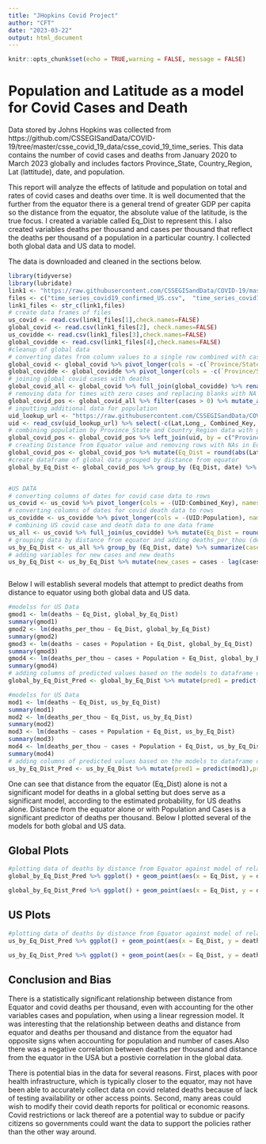---
title: "JHopkins Covid Project"
author: "CFT"
date: "2023-03-22"
output: html_document
---

```{r setup, include=FALSE, message=FALSE}
knitr::opts_chunk$set(echo = TRUE,warning = FALSE, message = FALSE)
```

# Population and Latitude as a model for Covid Cases and Death

Data stored by Johns Hopkins was collected from https://github.com/CSSEGISandData/COVID-19/tree/master/csse_covid_19_data/csse_covid_19_time_series. This data contains the number of covid cases and deaths from January 2020 to March 2023 globally and includes factors Province_State, Country_Region, Lat (lattitude), date, and population. 

This report will analyze the effects of latitude and population on total and rates of covid cases and deaths over time. It is well documented that the further from the equator there is a general trend of greater GDP per capita so the distance from the equator, the absolute value of the latitude, is the true focus. I created a variable called Eq_Dist to represent this. I also created variables deaths per thousand and cases per thousand that reflect the deaths per thousand of a population in a particular country. I collected both global data and US data to model. 

The data is downloaded and cleaned in the sections below.

```{r importcleandata,show_col_types = FALSE}
library(tidyverse)
library(lubridate)
link1 <- "https://raw.githubusercontent.com/CSSEGISandData/COVID-19/master/csse_covid_19_data/csse_covid_19_time_series/"
files <- c("time_series_covid19_confirmed_US.csv",  "time_series_covid19_confirmed_global.csv", "time_series_covid19_deaths_US.csv",  "time_series_covid19_deaths_global.csv")
link1_files <- str_c(link1,files) 
# create data frames of files 
us_covid <- read.csv(link1_files[1],check.names=FALSE)
global_covid <- read.csv(link1_files[2], check.names=FALSE)
us_covidde <- read.csv(link1_files[3],check.names=FALSE)
global_covidde <- read.csv(link1_files[4],check.names=FALSE)
#cleanup of global data
# converting dates from column values to a single row combined with cases or deaths and removing longitude
global_covid <- global_covid %>% pivot_longer(cols = -c(`Province/State`,`Country/Region`,Lat,Long), names_to = "date", values_to = "cases") %>% select(-c(Long))
global_covidde <- global_covidde %>% pivot_longer(cols = -c(`Province/State`,`Country/Region`,Lat,Long), names_to = "date", values_to = "deaths") %>% select(-c(Long))
# joining global covid cases with deaths
global_covid_all <- global_covid %>% full_join(global_covidde) %>% rename(Country_Region = `Country/Region`,Province_State = `Province/State`) %>% mutate(date = mdy(date))
# removing data for times with zero cases and replacing blanks with NA 
global_covid_pos <- global_covid_all %>% filter(cases > 0) %>% mutate_all(na_if,"")
# inputting additional data for population
uid_lookup_url <- "https://raw.githubusercontent.com/CSSEGISandData/COVID-19/master/csse_covid_19_data/UID_ISO_FIPS_LookUp_Table.csv"
uid <- read_csv(uid_lookup_url) %>% select(-c(Lat,Long_, Combined_Key, code3, iso2, iso3, Admin2)) 
# combining population by Province_State and Country_Region data with global covid data
global_covid_pos <- global_covid_pos %>% left_join(uid, by = c("Province_State","Country_Region")) %>% select(-c(UID,FIPS)) 
# creating Distance from Equator value and removing rows with NAs in Eq_Dist and Population
global_covid_pos <- global_covid_pos %>% mutate(Eq_Dist = round(abs(Lat))) %>% filter(!is.na(Eq_Dist))  %>% filter(!is.na(Population))
#create dataframe of global data grouped by distance from equator
global_by_Eq_Dist <- global_covid_pos %>% group_by (Eq_Dist, date) %>% summarize(cases = sum(cases), deaths = sum(deaths), Population = sum(Population)) %>% mutate(deaths_per_thou = deaths*1000/Population) %>% select(Eq_Dist, date, cases, deaths, deaths_per_thou, Population) %>% ungroup()


#US DATA
# converting columns of dates for covid case data to rows
us_covid <- us_covid %>% pivot_longer(cols = -(UID:Combined_Key), names_to = "date", values_to = "cases") %>% select(Admin2:cases) %>% mutate(date = mdy(date))
# converting columns of dates for covid death data to rows
us_covidde <- us_covidde %>% pivot_longer(cols = -(UID:Population), names_to = "date", values_to = "deaths") %>% select(Admin2:deaths) %>% mutate(date = mdy(date))
# combining US covid case and death data to one data frame
us_all <- us_covid %>% full_join(us_covidde) %>% mutate(Eq_Dist = round(abs(Lat))) %>% filter(!is.na(Eq_Dist))  %>% filter(!is.na(Population))  %>% filter(cases > 0) %>% filter(Population > 0)
# grouping data by distance from equator and adding deaths_per_thou (deaths per thousand) variable
us_by_Eq_Dist <- us_all %>% group_by (Eq_Dist, date) %>% summarize(cases = sum(cases), deaths = sum(deaths), Population = sum(Population)) %>% mutate(deaths_per_thou = deaths*1000/Population) %>% select(Eq_Dist, date, cases, deaths, deaths_per_thou, Population) %>% ungroup()
# adding variables for new cases and new deaths 
us_by_Eq_Dist <- us_by_Eq_Dist %>% mutate(new_cases = cases - lag(cases), new_deaths = deaths - lag(deaths)) %>% mutate(new_cases = coalesce(new_cases,0)) %>% mutate(new_deaths = coalesce(new_deaths,0))



```
Below I will establish several models that attempt to predict deaths from distance to equator using both global data and US data. 


```{r globaldatamodel, echo=FALSE}
#modelss for US Data
gmod1 <- lm(deaths ~ Eq_Dist, global_by_Eq_Dist) 
summary(gmod1)
gmod2 <- lm(deaths_per_thou ~ Eq_Dist, global_by_Eq_Dist) 
summary(gmod2)
gmod3 <- lm(deaths ~ cases + Population + Eq_Dist, global_by_Eq_Dist) 
summary(gmod3)
gmod4 <- lm(deaths_per_thou ~ cases + Population + Eq_Dist, global_by_Eq_Dist)
summary(gmod4)
# adding columns of predicted values based on the models to dataframe of US Covid data grouped by distance from equator 
global_by_Eq_Dist_Pred <- global_by_Eq_Dist %>% mutate(pred1 = predict(gmod1),pred2 = predict(gmod2), pred3 = predict(gmod3),pred4 = predict(gmod4))
```


```{r usdatamodel, echo=FALSE}
#modelss for US Data
mod1 <- lm(deaths ~ Eq_Dist, us_by_Eq_Dist) 
summary(mod1)
mod2 <- lm(deaths_per_thou ~ Eq_Dist, us_by_Eq_Dist) 
summary(mod2)
mod3 <- lm(deaths ~ cases + Population + Eq_Dist, us_by_Eq_Dist) 
summary(mod3)
mod4 <- lm(deaths_per_thou ~ cases + Population + Eq_Dist, us_by_Eq_Dist)
summary(mod4)
# adding columns of predicted values based on the models to dataframe of US Covid data grouped by distance from equator 
us_by_Eq_Dist_Pred <- us_by_Eq_Dist %>% mutate(pred1 = predict(mod1),pred2 = predict(mod2), pred3 = predict(mod3),pred4 = predict(mod4))
```

One can see that distance from the equator (Eq_Dist) alone is not a significant model for deaths in a global setting but does serve as a significant model, according to the estimated probability, for US deaths alone. Distance from the equator alone or with Population and Cases is a significant predictor of deaths per thousand. Below I plotted several of the models for both global and US data. 

## Global Plots 
```{r GlobalModelPlot, echo=FALSE}
#plotting data of deaths by distance from Equator against model of relationship
global_by_Eq_Dist_Pred %>% ggplot() + geom_point(aes(x = Eq_Dist, y = deaths), color = "green", alpha = 0.03) + geom_point(aes(x = Eq_Dist, y = pred1), color = "red")

global_by_Eq_Dist_Pred %>% ggplot() + geom_point(aes(x = Eq_Dist, y = deaths_per_thou), color = "green",alpha = 0.03) + geom_point(aes(x = Eq_Dist, y = pred2), color = "red")
```

## US Plots

```{r USModelPlot, echo=FALSE}
#plotting data of deaths by distance from Equator against model of relationship
us_by_Eq_Dist_Pred %>% ggplot() + geom_point(aes(x = Eq_Dist, y = deaths), color = "blue", alpha = 0.03) + geom_point(aes(x = Eq_Dist, y = pred1), color = "red")

us_by_Eq_Dist_Pred %>% ggplot() + geom_point(aes(x = Eq_Dist, y = deaths_per_thou), color = "blue",alpha = 0.03) + geom_point(aes(x = Eq_Dist, y = pred2), color = "red")
```


## Conclusion and Bias 
There is a statistically significant relationship between distance from Equator and covid deaths per thousand, even with accounting for the other variables cases and population, when using a linear regression model. It was interesting that the relationship between deaths and distance from equator and deaths per thousand and distance from the equator had opposite signs when accounting for population and number of cases.Also there was a negative correlation between deaths per thousand and distance from the equator in the USA but a postivie correlation in the global data. 

There is potential bias in the data for several reasons. First, places with poor health infrastructure, which is typically closer to the equator, may not have been able to accurately collect data on covid related deaths because of lack of testing availability or other access points. Second, many areas could wish to modify their covid death reports for political or economic reasons. Covid restrictions or lack thereof are a potential way to subdue or pacify citizens so governments could want the data to support the policies rather than the other way around.
